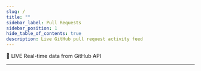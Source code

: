 ```yaml
---
slug: /
title: ""
sidebar_label: Pull Requests
sidebar_position: 1
hide_table_of_contents: true
description: Live GitHub pull request activity feed
---
```



<DeveloperBusinessCard />

<div className="live-badge-container mb-4">
  <span className="live-badge">🔴 LIVE</span>
  <span className="live-description">Real-time data from GitHub API</span>
</div>

<PullRequestFeed username="lmcrean" className="mb-8" />

---

<style>
{`
.live-badge-container {
  display: flex;
  align-items: center;
  gap: 8px;
  margin-bottom: 16px;
}

.live-badge {
  display: inline-flex;
  align-items: center;
  gap: 4px;
  background: linear-gradient(45deg, #ef4444, #dc2626);
  color: white;
  padding: 4px 12px;
  border-radius: 20px;
  font-size: 12px;
  font-weight: 600;
  text-transform: uppercase;
  animation: pulse 2s infinite;
}

.live-description {
  color: #6b7280;
  font-size: 14px;
}

@keyframes pulse {
  0%, 100% {
    opacity: 1;
  }
  50% {
    opacity: 0.8;
  }
}
`}
</style>